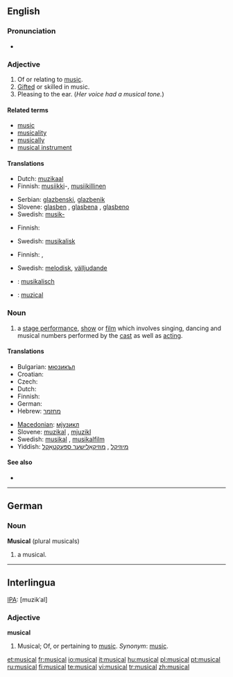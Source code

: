 ==English==

===Pronunciation===
*{{audio|en-us-musical.ogg|Audio (US)}}

===Adjective===
{{en-adj}}

# Of or relating to [[music]].
# [[gifted|Gifted]] or skilled in music.
# Pleasing to the ear. (''Her voice had a musical tone.'')

====Related terms====
*[[music]]
*[[musicality]]
*[[musically]]
*[[musical instrument]]

====Translations====
{{trans-top|of or relating to music}}
* Dutch: [[muzikaal]]
* Finnish: [[musiikki]]-, [[musiikillinen]]
{{trans-mid}}
* Serbian: [[glazbenski]], [[glazbenik]]
* Slovene: [[glasben]] {{m}}, [[glasbena]] {{f}}, [[glasbeno]] {{n}}
* Swedish: [[musik-]]
{{trans-bottom}}

{{trans-top|gifted or skilled in music}}
* Finnish: {{t|fi|musikaalinen}}
{{trans-mid}}
* Swedish: [[musikalisk]]
{{trans-bottom}}

{{trans-top|pleasing to the ear}}
* Finnish: {{t-|fi|sointuva}},  {{t|fi|melodinen}}
{{trans-mid}}
* Swedish: [[melodisk]], [[välljudande]]
{{trans-bottom}}

{{checktrans-top}}
*{{ttbc|German}}: [[musikalisch]]
*{{ttbc|Romanian}}: [[muzical]]
{{trans-bottom}}

===Noun===
{{en-noun}}

# a [[stage performance]], [[show]] or [[film]] which involves singing, dancing and musical numbers performed by the [[cast]] as well as [[acting]].

====Translations====
{{trans-top|stage performance, show or film}}
* Bulgarian: [[мюзикъл]] {{m}}
* Croatian: {{t-|hr|mjuzikl|m}}
* Czech: {{t-|cs|muzikál|m}}
* Dutch: {{t-|nl|musical|m}}
* Finnish: {{t-|fi|musikaali}}
* German: {{t-|de|Musical|n}}
* Hebrew: [[מחזמר]] {{m}}
{{trans-mid}}
* [[Macedonian]]: [[мјузикл]] {{m}}
* Slovene: [[muzikal]] {{m}}, [[mjuzikl]] {{m}}
* Swedish: [[musikal]] {{c}}, [[musikalfilm]] {{c}}
* Yiddish: [[מיוזיקל]] {{m}}, [[מוזיקאַלישער ספּעקטאַקל]] {{m}}
{{trans-bottom}}

====See also====
* {{pedialite}}

----

==German==

===Noun===
'''Musical''' {{n}} (plural musicals)

# a musical.

----

==Interlingua==

[[IPA]]: [muzikˈal]

===Adjective===
'''musical'''

# Musical; Of, or pertaining to [[music]]. ''Synonym'': [[music]].

[[et:musical]]
[[fr:musical]]
[[io:musical]]
[[it:musical]]
[[hu:musical]]
[[pl:musical]]
[[pt:musical]]
[[ru:musical]]
[[fi:musical]]
[[te:musical]]
[[vi:musical]]
[[tr:musical]]
[[zh:musical]]